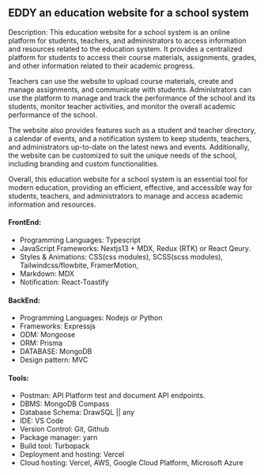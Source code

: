 
## EDDY an education website for a school system

Description: This education website for a school system is an online platform for students, teachers, and administrators to access information and resources related to the education system.
It provides a centralized platform for students to access their course materials, assignments, grades, and other information related to their academic progress.

Teachers can use the website to upload course materials, create and manage assignments, and communicate with students.
Administrators can use the platform to manage and track the performance of the school and its students, monitor teacher activities, and monitor the overall academic performance of the school.

The website also provides features such as a student and teacher directory, a calendar of events, and a notification system to keep students, teachers,
and administrators up-to-date on the latest news and events. Additionally, the website can be customized to suit the unique needs of the school, including branding and custom functionalities.

Overall, this education website for a school system is an essential tool for modern education, providing an efficient, effective,
and accessible way for students, teachers, and administrators to manage and access academic information and resources.

#### FrontEnd:

- Programming Languages: Typescript
- JavaScript Frameworks: Nextjs13 + MDX, Redux (RTK) or React Qeury.
- Styles & Animations: CSS(css modules), SCSS(scss modules), Tailwindcss/flowbite, FramerMotion,
- Markdown: MDX
- Notification: React-Toastify

#### BackEnd:

- Programming Languages: Nodejs or Python
- Frameworks: Expressjs
- ODM: Mongoose
- ORM: Prisma
- DATABASE: MongoDB
- Design pattern: MVC

#### Tools:

- Postman: API Platform test and document API endpoints.
- DBMS: MongoDB Compass
- Database Schema: DrawSQL || any
- IDE: VS Code
- Version Control: Git, Github
- Package manager: yarn
- Build tool: Turbopack
- Deployment and hosting: Vercel
- Cloud hosting: Vercel, AWS, Google Cloud Platform, Microsoft Azure
